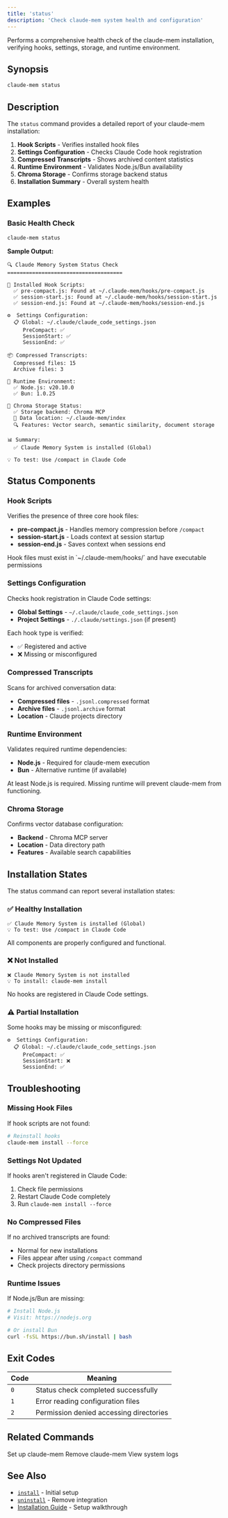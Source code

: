 ```yaml
---
title: 'status'
description: 'Check claude-mem system health and configuration'
---
```


Performs a comprehensive health check of the claude-mem installation, verifying hooks, settings, storage, and runtime environment.

## Synopsis

```bash
claude-mem status
```

## Description

The `status` command provides a detailed report of your claude-mem installation:

1. **Hook Scripts** - Verifies installed hook files
2. **Settings Configuration** - Checks Claude Code hook registration
3. **Compressed Transcripts** - Shows archived content statistics
4. **Runtime Environment** - Validates Node.js/Bun availability
5. **Chroma Storage** - Confirms storage backend status
6. **Installation Summary** - Overall system health

## Examples

### Basic Health Check

```bash
claude-mem status
```

**Sample Output:**
```
🔍 Claude Memory System Status Check
=====================================

📂 Installed Hook Scripts:
  ✅ pre-compact.js: Found at ~/.claude-mem/hooks/pre-compact.js
  ✅ session-start.js: Found at ~/.claude-mem/hooks/session-start.js
  ✅ session-end.js: Found at ~/.claude-mem/hooks/session-end.js

⚙️  Settings Configuration:
  📋 Global: ~/.claude/claude_code_settings.json
     PreCompact: ✅
     SessionStart: ✅
     SessionEnd: ✅

📦 Compressed Transcripts:
  Compressed files: 15
  Archive files: 3

🔧 Runtime Environment:
  ✅ Node.js: v20.10.0
  ✅ Bun: 1.0.25

🧠 Chroma Storage Status:
  ✅ Storage backend: Chroma MCP
  📍 Data location: ~/.claude-mem/index
  🔍 Features: Vector search, semantic similarity, document storage

📊 Summary:
  ✅ Claude Memory System is installed (Global)

💡 To test: Use /compact in Claude Code
```

## Status Components

### Hook Scripts

Verifies the presence of three core hook files:

- **pre-compact.js** - Handles memory compression before `/compact`
- **session-start.js** - Loads context at session startup
- **session-end.js** - Saves context when sessions end

<Note>
Hook files must exist in `~/.claude-mem/hooks/` and have executable permissions
</Note>

### Settings Configuration

Checks hook registration in Claude Code settings:

- **Global Settings** - `~/.claude/claude_code_settings.json`
- **Project Settings** - `./.claude/settings.json` (if present)

Each hook type is verified:
- ✅ Registered and active
- ❌ Missing or misconfigured

### Compressed Transcripts

Scans for archived conversation data:

- **Compressed files** - `.jsonl.compressed` format
- **Archive files** - `.jsonl.archive` format
- **Location** - Claude projects directory

### Runtime Environment

Validates required runtime dependencies:

- **Node.js** - Required for claude-mem execution
- **Bun** - Alternative runtime (if available)

<Warning>
At least Node.js is required. Missing runtime will prevent claude-mem from functioning.
</Warning>

### Chroma Storage

Confirms vector database configuration:

- **Backend** - Chroma MCP server
- **Location** - Data directory path
- **Features** - Available search capabilities

## Installation States

The status command can report several installation states:

### ✅ Healthy Installation

```
✅ Claude Memory System is installed (Global)
💡 To test: Use /compact in Claude Code
```

All components are properly configured and functional.

### ❌ Not Installed

```
❌ Claude Memory System is not installed
💡 To install: claude-mem install
```

No hooks are registered in Claude Code settings.

### ⚠️ Partial Installation

Some hooks may be missing or misconfigured:

```
⚙️  Settings Configuration:
  📋 Global: ~/.claude/claude_code_settings.json
     PreCompact: ✅
     SessionStart: ❌
     SessionEnd: ✅
```

## Troubleshooting

### Missing Hook Files

If hook scripts are not found:

```bash
# Reinstall hooks
claude-mem install --force
```

### Settings Not Updated

If hooks aren't registered in Claude Code:

1. Check file permissions
2. Restart Claude Code completely
3. Run `claude-mem install --force`

### No Compressed Files

If no archived transcripts are found:

- Normal for new installations
- Files appear after using `/compact` command
- Check projects directory permissions

### Runtime Issues

If Node.js/Bun are missing:

```bash
# Install Node.js
# Visit: https://nodejs.org

# Or install Bun
curl -fsSL https://bun.sh/install | bash
```

## Exit Codes

| Code | Meaning |
|------|---------|
| `0` | Status check completed successfully |
| `1` | Error reading configuration files |
| `2` | Permission denied accessing directories |

## Related Commands

<CardGrid cols={3}>
  <Card title="install" icon="download" href="/cli/install">
    Set up claude-mem
  </Card>
  <Card title="uninstall" icon="times" href="/cli/uninstall">
    Remove claude-mem
  </Card>
  <Card title="logs" icon="scroll" href="/cli/logs">
    View system logs
  </Card>
</CardGrid>

## See Also

- [`install`](/cli/install) - Initial setup
- [`uninstall`](/cli/uninstall) - Remove integration
- [Installation Guide](/installation) - Setup walkthrough